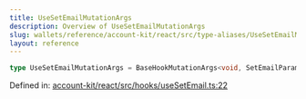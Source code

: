 ```yaml
---
title: UseSetEmailMutationArgs
description: Overview of UseSetEmailMutationArgs
slug: wallets/reference/account-kit/react/src/type-aliases/UseSetEmailMutationArgs
layout: reference
---
```


```ts
type UseSetEmailMutationArgs = BaseHookMutationArgs<void, SetEmailParams>;
```

Defined in: [account-kit/react/src/hooks/useSetEmail.ts:22](https://github.com/alchemyplatform/aa-sdk/blob/e3c1a23e6e03f44bf2db3afddb97a91b175cba58/account-kit/react/src/hooks/useSetEmail.ts#L22)

